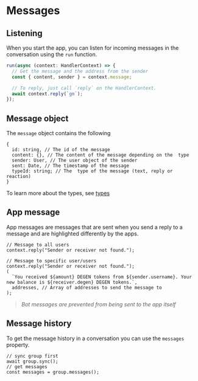 # Messages

## Listening

When you start the app, you can listen for incoming messages in the conversation using the `run` function.

```jsx [src/index.ts]
run(async (context: HandlerContext) => {
  // Get the message and the address from the sender
  const { content, sender } = context.message;

  // To reply, just call `reply` on the HandlerContext.
  await context.reply(`gm`);
});
```

## Message object

The `message` object contains the following

```tsx
{
  id: string, // The id of the message
  content: {}, // The content of the message depending on the  type
  sender: User, // The user object of the sender
  sent: Date, // The timestamp of the message
  typeId: string; // The  type of the message (text, reply or reaction)
}
```

To learn more about the types, see [types](/concepts/content-types/text)

## App message

App messages are messages that are sent when you send a reply to a message and are highlighted differently by the apps.

```tsx
// Message to all users
context.reply("Sender or receiver not found.");

// Message to specific user/users
context.reply("Sender or receiver not found.");
(
  `You received ${amount} DEGEN tokens from ${sender.username}. Your new balance is ${receiver.degen} DEGEN tokens.`,
  addresses, // Array of addresses to send the message to
);
```

> _Bot messages are prevented from being sent to the app itself_

## Message history

To get the message history in a conversation you can use the `messages` property.

```tsx
// sync group first
await group.sync();
// get messages
const messages = group.messages();
```
